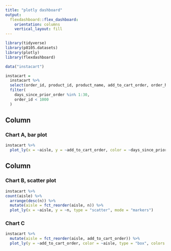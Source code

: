 ```yaml
---
title: "plotly dashboard"
output: 
  flexdashboard::flex_dashboard:
    orientation: columns
    vertical_layout: fill
---
```


```r
library(tidyverse)
library(p8105.datasets)
library(plotly)
library(flexdashboard)

```
```r
data("instacart")

instacart = 
  instacart %>% 
  select(order_id, product_id, product_name, add_to_cart_order, order_hour_of_day, days_since_prior_order, aisle) %>% 
  filter(
    days_since_prior_order %in% 1:30,
    order_id < 1000
  ) 
```

Column {data-width=650}
-----------------------------------------------------------------------

### Chart A, bar plot

```r
instacart %>% 
  plot_ly(x = ~aisle, y = ~add_to_cart_order, color = ~days_since_prior_order, type = "bar", mode = "markers")

```

Column {data-width=350}
-----------------------------------------------------------------------

### Chart B, scatter plot

```r
instacart %>%    
count(aisle) %>% 
  arrange(desc(n)) %>% 
  mutate(aisle = fct_reorder(aisle, n)) %>% 
  plot_ly(x = ~aisle, y = ~n, type = "scatter", mode = "markers")
```

### Chart C

```r
instacart %>% 
  mutate(aisle = fct_reorder(aisle, add_to_cart_order)) %>% 
  plot_ly(y = ~add_to_cart_order, color = ~aisle, type = "box", colors = "viridis")
```

